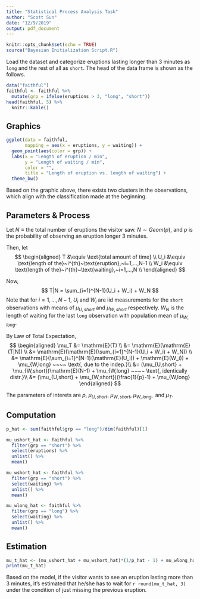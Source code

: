 ```yaml
---
title: "Statistical Process Analysis Task"
author: "Scott Sun"
date: "12/9/2019"
output: pdf_document
---
```


```r
knitr::opts_chunk$set(echo = TRUE)
source("Bayesian Initialization Script.R")
```

Load the dataset and categorize eruptions lasting longer than 3 minutes as `long` and the rest of all as `short`. The head of the data frame is shown as the follows.

```r
data("faithful")
faithful <- faithful %>%
  mutate(grp = ifelse(eruptions > 3, "long", "short"))
head(faithful, 5) %>%
  knitr::kable()
```

## Graphics

```r
ggplot(data = faithful,
       mapping = aes(x = eruptions, y = waiting)) +
  geom_point(aes(color = grp)) +
  labs(x = "Length of eruption / min",
       y = "Length of waiting / min",
       color = "",
       title = "Length of eruption vs. length of waiting") +
  theme_bw()
```

\pagebreak
Based on the graphic above, there exists two clusters in the observations, which align with the classification made at the beginning.

## Parameters & Process

Let $N \equiv \text{the total number of eruptions the visitor saw}$. $N \sim Geom(p)$, and $p$ is the probability of observing an eruption longer 3 minutes.

Then, let 
$$
\begin{aligned}
T &\equiv \text{total amount of time} \\
U_i &\equiv \text{length of the}~i^{th}~\text{eruption},~i=1,...,N-1 \\
W_i &\equiv \text{length of the}~i^{th}~\text{waiting},~i=1,...,N \\
\end{aligned}
$$

Now, 
$$
T|N = \sum_{i=1}^{N-1}(U_i + W_i) + W_N
$$
Note that for $i = 1,...,N-1$, $U_i$ and $W_i$ are iid measurements for the `short` observations with means of $\mu_{U,short}$ and $\mu_{W,short}$ respectively. $W_N$ is the length of waiting for the last `long` observation with population mean of $\mu_{W,long}$.

By Law of Total Expectation,
$$
\begin{aligned}
\mu_T
&= \mathrm{E}(T) \\
&= \mathrm{E}(\mathrm{E}(T|N)) \\
&= \mathrm{E}(\mathrm{E}(\sum_{i=1}^{N-1}(U_i + W_i) + W_N)) \\
&= \mathrm{E}(\sum_{i=1}^{N-1}(\mathrm{E}(U_i)) + \mathrm{E}(W_i)) + \mu_{W,long} 
~~~~ \text{, due to the indep.}\\
&= (\mu_{U,short} + \mu_{W,short})\mathrm{E}(N-1) + \mu_{W,long} 
~~~~ \text{, identically distr.}\\
&= (\mu_{U,short} + \mu_{W,short})(\frac{1}{p}-1) + \mu_{W,long}
\end{aligned}
$$

The parameters of interets are $p,~\mu_{U,short},~\mu_{W,short},~\mu_{W,long},\text{ and } \mu_T$.

## Computation
```r
p_hat <- sum(faithful$grp == "long")/dim(faithful)[1]

mu_ushort_hat <- faithful %>%
  filter(grp == "short") %>%
  select(eruptions) %>%
  unlist() %>%
  mean()

mu_wshort_hat <- faithful %>%
  filter(grp == "short") %>%
  select(waiting) %>%
  unlist() %>%
  mean()

mu_wlong_hat <- faithful %>%
  filter(grp == "long") %>%
  select(waiting) %>%
  unlist() %>%
  mean()
```

## Estimation
```r
mu_t_hat <- (mu_ushort_hat + mu_wshort_hat)*(1/p_hat - 1) + mu_wlong_hat
print(mu_t_hat)
```
Based on the model, if the visitor wants to see an eruption lasting more than 3 minutes, it’s estimated that he/she has to wait for `r round(mu_t_hat, 3)` under the condition of just missing the previous eruption.

